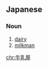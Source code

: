 ==Japanese==
{{ja-kanjitab|ぎゅう|にゅう|や|yomi=j}}

===Noun===
{{ja-noun|ぎゅうにゅうや}}

# [[dairy]] {{gloss|shop selling dairy products}}
# [[milkman]]

[[chr:牛乳屋]]